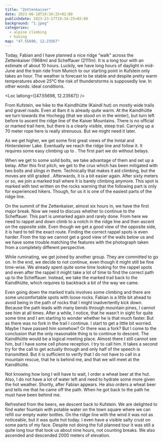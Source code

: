 ```yaml
---
title: "Zettenkaiser"
date: 2023-06-18T19:34:25+02:00
publishdate: 2023-23-17T19:34:25+02:00
background: "1.jpeg"
categories:
  - alpine climbing
  - hiking
map: "47.55698, 12.23567"
---
```


Today, Fabian and I have planned a nice ridge “walk” across the Zettenkaiser
(1968m) and Scheffauer (2111m). It is a long tour with an estimate of about 10
hours. Luckily, we have long hours of daylight in mid-June and the train ride
from Munich to our starting point in Kufstein only takes an hour. The weather is
forecast to be stable and despite pretty warm temperatures above 25°C the risk
of thunderstorms is supposedly low. In other words: ideal conditions.

<Loc latlong={[47.55698, 12.23567]} />

From Kufstein, we hike to the Kaindlhütte (Kaindl hut) on mostly wide trails and
gravel roads. Even at 8am it is already quite warm. At the Kaindlhütte we turn
towards the Hochegg (<Link to="/posts/230129-hochegg-gamskogel/">that we stood
on in the winter</Link>), but turn left before to ascent the ridge line of
the Kaiser Mountains. There is no official or marked trail here, but there is
a clearly visible, steep trail. Carrying up a 70 meter rope here is really
strenuous. But we might need it later.

<Rimg src="4.jpeg" caption="The ridge line with Zettenkaiser and Scheffauer." />

As we get higher, we get some first great views of the Inntal and Hintersteiner
Lake. Eventually we reach the ridge line and follow it. It requires some easy
climbing up to <Grade system="UIAA" value="2" />. The first part we do without
belays.

<Rimg src="2.jpeg" caption="View of the Hintersteiner Lake down below." />

<Pano2x src="1.jpeg" caption="Towards Zettenkaiser and Scheffauer." />

When we get to some solid bolts, we take advantage of them and set up a belay.
After this first pitch, we get to the crux which has been mitigated with two
bolts and slings in them. Technically that makes it aid climbing, but the moves
are still graded <Grade system="UIAA" value="3" />. Afterwards, it is a bit
easier again. After sixty meters or so, we join a marked trail where it is
barely climbing anymore. This spot is marked with text written on the rocks
warning that the following part is only for experienced hikers. Though, for us
it is one of the easiest parts of the ridge line.

<Gallery>
  <Rimg src="5.jpeg" catpion="“Only experienced hikers!”" />
  <Rimg src="6.jpeg" caption="A guardian angel on the Zettenkaiser summit." />
</Gallery>

On the summit of the Zettenkaiser, almost six hours in, we have the first major
break. Now we need to discuss whether to continue to the Scheffauer. This part
is unmarked again and rarely done. From here we need to rappel and down climb to
a notch in the ridge line and then ascent on the opposite side. Even though we
get a good view of the opposite side, it is hard to tell the exact route.
Finding the correct rappel spots is even harder. From the top we cannot get
a good view of the walls below us and we have some trouble matching the features
with the photograph taken from a completely different perspective.

<Pano src="2.jpeg" caption="View of the Scheffauer from the Zettenkaiser." />

While ruminating, we get joined by another group. They are committed to go on.
In the end, we decide to not continue, even though it might still be fine
time-wise. We already spent quite some time looking for the rappel spots and
even after the rappel it might take a lot of time to find the correct path up to
the Scheffauer. Instead, we take the marked trail back to the Kaindlhütte, which
requires to backtrack a bit of the way we came.

Even going down the marked trails involves some climbing and there are some
uncomfortable spots with loose rocks. Fabian is a little bit ahead to avoid
being in the path of rocks that I might inadvertently kick down. Because the
path leads with many bends through mountain pines, I cannot see him at all
times. After a while, I notice, that he wasn't in sight for quite some time and
I am starting to wonder whether he is that much faster. But as there was no fork
in the trail I continue. I start to get a little bit worried. Maybe I have
passed him somehow? Or there was a fork? But I come to the conclusion that the
only reasonable thing is to continue to descent. The Kaindlhütte would be
a logical meeting place. Almost there I still cannot see him, but I have some
cell phone reception. I try to call him. It takes a second try for the call to
get actually through and only half of the speech is transmitted. But it is
sufficient to verify that I do not have to call in a mountain rescue, that he is
behind me, and that we will meet at the Kaindlhütte.

Not knowing how long I will have to wait, I order a wheat beer at the hut. Also,
I do not have a lot of water left and need to hydrate some more given the hot
weather. Shortly, after Fabian appears. He also orders a wheat beer and tells me
that he came off the path. When he got back to the path he must have been behind
me.

Refreshed from the beers, we descent back to Kufstein. We are delighted to find
water fountain with potable water on the town square where we can refill our
empty water bottles. On the ridge line with the wind it was not as noticeable,
but it was quite hot today. I even have a visible salty crust on some parts of my
face. Despite not doing the full planned tour it was still a quite long tour
that took us about nine hours, not counting breaks. We also ascended and
descended 2000 meters of elevation.
